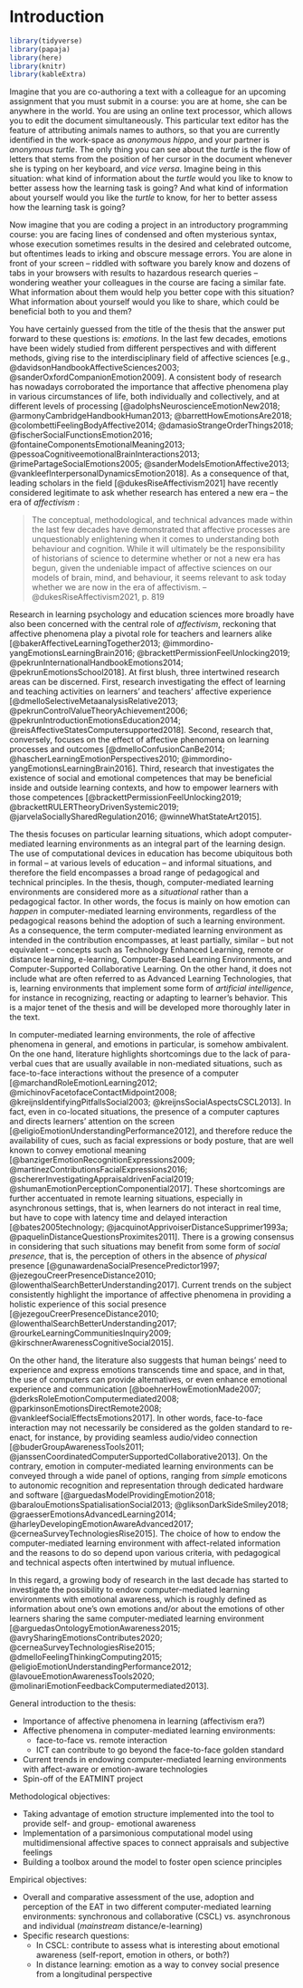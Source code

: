 # Introduction {.unnumbered}

```r
library(tidyverse)
library(papaja)
library(here)
library(knitr)
library(kableExtra)

```

Imagine that you are co-authoring a text with a colleague for an upcoming assignment that you must submit in a course: you are at home, she can be anywhere in the world. You are using an online text processor, which allows you to edit the document simultaneously. This particular text editor has the feature of attributing animals names to authors, so that you are currently identified in the work-space as *anonymous hippo*, and your partner is *anonymous turtle*. The only thing you can see about the *turtle* is the flow of letters that stems from the position of her cursor in the document whenever she is typing on her keyboard, and *vice versa*. Imagine being in this situation: what kind of information about the *turtle* would you like to know to better assess how the learning task is going? And what kind of information about yourself would you like the *turtle* to know, for her to better assess how the learning task is going?

Now imagine that you are coding a project in an introductory programming course: you are facing lines of condensed and often mysterious syntax, whose execution sometimes results in the desired and celebrated outcome, but oftentimes leads to irking and obscure message errors. You are alone in front of your screen -- riddled with software you barely know and dozens of tabs in your browsers with results to hazardous research queries -- wondering weather your colleagues in the course are facing a similar fate. What information about them would help you better cope with this situation? What information about yourself would you like to share, which could be beneficial both to you and them?

You have certainly guessed from the title of the thesis that the answer put forward to these questions is: *emotions*. In the last few decades, emotions have been widely studied from different perspectives and with different methods, giving rise to the interdisciplinary field of affective sciences [e.g., @davidsonHandbookAffectiveSciences2003; @sanderOxfordCompanionEmotion2009]. A consistent body of research has nowadays corroborated the importance that affective phenomena play in various circumstances of life, both individually and collectively, and at different levels of processing [@adolphsNeuroscienceEmotionNew2018; @armonyCambridgeHandbookHuman2013; @barrettHowEmotionsAre2018; @colombettiFeelingBodyAffective2014; @damasioStrangeOrderThings2018; @fischerSocialFunctionsEmotion2016; @fontaineComponentsEmotionalMeaning2013;  @pessoaCognitiveemotionalBrainInteractions2013; @rimePartageSocialEmotions2005; @sanderModelsEmotionAffective2013; @vankleefInterpersonalDynamicsEmotion2018]. As a consequence of that, leading scholars in the field [@dukesRiseAffectivism2021] have recently considered legitimate to ask whether research has entered a new era -- the era of  *affectivism* :

> The conceptual, methodological, and technical advances made within the last few decades have demonstrated that affective processes are unquestionably enlightening when it comes to understanding both behaviour and cognition. While it will ultimately be the responsibility of historians of science to determine whether or not a new era has begun, given the undeniable impact of affective sciences on our models of brain, mind, and behaviour, it seems relevant to ask today whether we are now in the era of affectivism. -- @dukesRiseAffectivism2021, p. 819

Research in learning psychology and education sciences more broadly have also been concerned with the central role of *affectivism*, reckoning that affective phenomena play a pivotal role for teachers and learners alike [@bakerAffectiveLearningTogether2013; @immordino-yangEmotionsLearningBrain2016; @brackettPermissionFeelUnlocking2019; @pekrunInternationalHandbookEmotions2014; @pekrunEmotionsSchool2018]. At first blush, three intertwined research areas can be discerned. First, research investigating the effect of learning and teaching activities on learners' and teachers' affective experience [@dmelloSelectiveMetaanalysisRelative2013; @pekrunControlValueTheoryAchievement2006; @pekrunIntroductionEmotionsEducation2014; @reisAffectiveStatesComputersupported2018]. Second, research that, conversely, focuses on the effect of affective phenomena on learning processes and outcomes [@dmelloConfusionCanBe2014; @hascherLearningEmotionPerspectives2010; @immordino-yangEmotionsLearningBrain2016]. Third, research that investigates the existence of social and emotional competences that may be beneficial inside and outside learning contexts, and how to empower learners with those competences [@brackettPermissionFeelUnlocking2019; @brackettRULERTheoryDrivenSystemic2019; @jarvelaSociallySharedRegulation2016; @winneWhatStateArt2015]. 

The thesis focuses on particular learning situations, which adopt computer-mediated learning environments as an integral part of the learning design. The use of computational devices in education has become ubiquitous both in formal -- at various levels of education -- and informal situations, and therefore the field encompasses a broad range of pedagogical and technical principles. In the thesis, though, computer-mediated learning environments are considered more as a *situational* rather than a pedagogical factor. In other words, the focus is mainly on how emotion can *happen* in computer-mediated learning environments, regardless of the pedagogical reasons behind the adoption of such a learning environment. As a consequence, the term computer-mediated learning environment as intended in the contribution encompasses, at least partially, similar -- but not equivalent -- concepts such as Technology Enhanced Learning, remote or distance learning, e-learning, Computer-Based Learning Environments, and Computer-Supported Collaborative Learning. On the other hand, it does not include what are often referred to as Advanced Learning Technologies, that is, learning environments that implement some form of *artificial intelligence*, for instance in recognizing, reacting or adapting to learner's behavior. This is a major tenet of the thesis and will be developed more thoroughly later in the text. 

In computer-mediated learning environments, the role of affective phenomena in general, and emotions in particular, is somehow ambivalent. On the one hand, literature highlights shortcomings due to the lack of para-verbal cues that are usually available in non-mediated situations, such as face-to-face interactions without the presence of a computer [@marchandRoleEmotionLearning2012; @michinovFacetofaceContactMidpoint2008; @kreijnsIdentifyingPitfallsSocial2003; @kreijnsSocialAspectsCSCL2013]. In fact, even in co-located situations, the presence of a computer captures and directs learners' attention on the screen [@eligioEmotionUnderstandingPerformance2012], and therefore reduce the availability of cues, such as facial expressions or body posture, that are well known to convey emotional meaning [@banzigerEmotionRecognitionExpressions2009; @martinezContributionsFacialExpressions2016; @schererInvestigatingAppraisaldrivenFacial2019; @shumanEmotionPerceptionComponential2017]. These shortcomings are further accentuated in remote learning situations, especially in asynchronous settings, that is, when learners do not interact in real time, but have to cope with latency time and delayed interaction [@bates2005technology; @jacquinotApprivoiserDistanceSupprimer1993a; @paquelinDistanceQuestionsProximites2011]. There is a growing consensus in considering that such situations may benefit from some form of *social presence*, that is, the perception of others in the absence of *physical* presence [@gunawardenaSocialPresencePredictor1997; @jezegouCreerPresenceDistance2010; @lowenthalSearchBetterUnderstanding2017]. Current trends on the subject consistently highlight the importance of affective phenomena in providing a holistic experience of this social presence [@jezegouCreerPresenceDistance2010; @lowenthalSearchBetterUnderstanding2017; @rourkeLearningCommunitiesInquiry2009; @kirschnerAwarenessCognitiveSocial2015]. 

On the other hand, the literature also suggests that human beings' need to experience and express emotions transcends time and space, and in that, the use of computers can provide alternatives, or even enhance emotional experience and communication [@boehnerHowEmotionMade2007; @derksRoleEmotionComputermediated2008; @parkinsonEmotionsDirectRemote2008; @vankleefSocialEffectsEmotions2017]. In other words, face-to-face interaction may not necessarily be considered as the golden standard to re-enact, for instance, by providing seamless audio/video connection [@buderGroupAwarenessTools2011; @janssenCoordinatedComputerSupportedCollaborative2013]. On the contrary, emotion in computer-mediated learning environments can be conveyed through a wide panel of options, ranging from *simple* emoticons to autonomic recognition and representation through dedicated hardware and software [@arguedasModelProvidingEmotion2018; @baralouEmotionsSpatialisationSocial2013; @gliksonDarkSideSmiley2018; @graesserEmotionsAdvancedLearning2014; @harleyDevelopingEmotionAwareAdvanced2017; @cerneaSurveyTechnologiesRise2015]. The choice of how to endow the computer-mediated learning environment with affect-related information and the reasons to do so depend upon various criteria, with pedagogical and technical aspects often intertwined by mutual influence. 

In this regard, a growing body of research in the last decade has started to investigate the possibility to endow computer-mediated learning environments with emotional awareness, which is roughly defined as information about one's own emotions and/or about the emotions of other learners sharing the same computer-mediated learning environment [@arguedasOntologyEmotionAwareness2015; @avrySharingEmotionsContributes2020; @cerneaSurveyTechnologiesRise2015; @dmelloFeelingThinkingComputing2015; @eligioEmotionUnderstandingPerformance2012; @lavoueEmotionAwarenessTools2020; @molinariEmotionFeedbackComputermediated2013]. 



General introduction to the thesis:

* Importance of affective phenomena in learning (affectivism era?)
* Affective phenomena in computer-mediated learning environments: 
  * face-to-face vs. remote interaction
  * ICT can contribute to go beyond the face-to-face golden standard
* Current trends in endowing computer-mediated learning environments with affect-aware or emotion-aware technologies
* Spin-off of the EATMINT project 

Methodological objectives:

* Taking advantage of emotion structure implemented into the tool to provide self- and group- emotional awareness
* Implementation of a parsimonious computational model using multidimensional affective spaces to connect appraisals and subjective feelings
* Building a toolbox around the model to foster open science principles

Empirical objectives:

* Overall and comparative assessment of the use, adoption and perception of the EAT in two different computer-mediated learning environments: synchronous and collaborative (CSCL) vs. asynchronous and individual (*mainstream* distance/e-learning)
* Specific research questions:
  * In CSCL: contribute to assess what is interesting about emotional awareness (self-report, emotion in others, or both?)
  * In distance learning: emotion as a way to convey social presence from a longitudinal perspective
